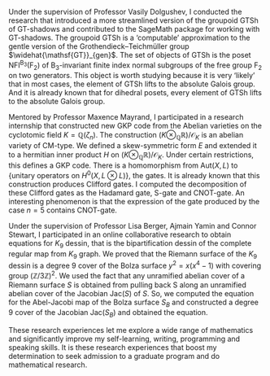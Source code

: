 <style>
.watermark {
  color: rgba(128, 128, 128, 0.3);
  height: 100%;
  left: 0;
  line-height: 2;
  margin: 0;
  position: fixed;
  top: 0;
  transform: rotate(-30deg);
  transform-origin: 0 100%;
  width: 200%;
  backgound-color: transparent;
  opacity: 0.5;
  word-spacing: 10px;
  z-index: 1000;
  -webkit-touch-callout: none; /* iOS Safari */
    -webkit-user-select: none; /* Safari */
     -khtml-user-select: none; /* Konqueror HTML */
       -moz-user-select: none; /* Old versions of Firefox */
        -ms-user-select: none; /* Internet Explorer/Edge */
            user-select: none; /* Non-prefixed version, currently
                                  supported by Chrome, Edge, Opera and Firefox */
</style>

<div class="watermark">&copy; Copyright 2025, Yanshu Wang</div>

Under the supervision of Professor Vasily Dolgushev, I conducted the research that introduced a more streamlined version of the groupoid $\mathsf{GTSh}$ of $\mathsf{GT}$-shadows and contributed to the SageMath package for working with $\mathsf{GT}$-shadows. The groupoid $\mathsf{GTSh}$ is a ‘computable’ approximation to the gentle version of the Grothendieck–Teichmüller group $\widehat{\mathsf{GT}}_{gen}$. The set of objects of $\mathsf{GTSh}$ is the poset $\mathsf{NFI}^{\mathrm{B}_3}(\mathrm{F}_2)$ of $\mathrm{B}_3$-invariant finite index normal subgroups of the free 
group $\mathrm{F}_2$ on two generators. This object is worth studying because it is very ‘likely’ that in most cases, the element of $\mathsf{GTSh}$ lifts to the absolute Galois group. And it is already known that for dihedral posets, every element of $\mathsf{GTSh}$ lifts to the absolute Galois group.

Mentored by Professor Maxence Mayrand, I participated in a research internship that constructed new GKP code from the Abelian varieties on the cyclotomic field $K = \mathbb{Q}(\zeta_n)$. The construction $(K \otimes_{\mathbb{Q}}\mathbb{R})/\mathcal{O}_K$ is an abelian variety of CM-type. We defined a skew-symmetric form $E$ and extended it to a hermitian inner product $H$ on $(K \otimes_{\mathbb{Q}}\mathbb{R})/\mathcal{O}_K$. Under certain restrictions, this defines a GKP code. There is a homomorphism from $\mathrm{Aut}(X,L)$ to $\{\text{unitary operators on }H^0(X,L\otimes L)\}$, the gates. It is already known that this construction produces Clifford gates. I computed the decomposition of these Clifford gates as the Hadamard gate, S-gate and CNOT-gate. An interesting phenomenon is that the expression of the gate produced by the case $n=5$ contains CNOT-gate.

Under the supervision of Professor Lisa Berger, Ajmain Yamin and Connor Stewart, I participated in an online collaborative research to obtain equations for $K_9$ dessin, that is the bipartification dessin of the complete regular map from $K_9$ graph. We proved that the Riemann surface of the $K_9$ dessin is a degree $9$ cover of the Bolza surface $y^2=x(x^4-1)$ with covering group $(\mathbb{Z}/3\mathbb{Z})^2$. We used the fact that any unramified abelian cover of a Riemann surface $S$ is obtained from pulling back S along an unramified abelian cover of the Jacobian $\mathrm{Jac}(S)$ of $S$. So, we computed the equation for the Abel-Jacobi map of the Bolza surface $S_B$ and constructed a degree $9$ cover of the Jacobian $\mathrm{Jac}(S_B)$ and obtained the equation. 

These research experiences let me explore a wide range of mathematics and significantly improve my self-learning, writing, programming and speaking skills. It is these research experiences that boost my determination to seek admission to a graduate program and do mathematical research.
